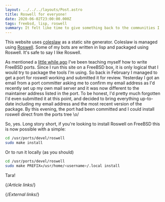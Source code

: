 ```yaml
---
layout: ../../../layouts/Post.astro
title: Roswell for everyone!
date: 2020-06-02T23:00:00.000Z
tags: freebsd, lisp, roswell
summary: It felt like time to give something back to the communities I've been enjoying recently.
---
```


This website uses [coleslaw][coleslaw] as a static site generator. Coleslaw is managed using [Roswell][roswell]. Some of my bots are written in lisp and packaged using Roswell. It's safe to say I like Roswell.

As mentioned a [little while ago][playing-with-ports] I've been teaching myself how to write FreeBSD ports. Since I run this site on a FreeBSD box, it is only logical that I would try to package the tools I'm using. So back in February I managed to get a port for roswell working and submitted it for review. Yesterday I got an email from a port committer asking me to confirm my email address as I'd recently set up my own mail server and it was now different to the maintainer address listed in the port. To be honest, I'd pretty much forgotten I'd even submitted it at this point, and decided to bring everything up-to-date including my email address and the most recent version of the package. By this evening, the port had been committed and I could install roswell direct from the ports tree \o/

So, yes. Long story short, if you're looking to install Roswell on FreeBSD this is now possible with a simple:

```bash
cd /usr/ports/devel/roswell
sudo make install
```

Or to run it locally (as you should)

```bash
cd /usr/ports/devel/roswell
sudo make PREFIX=/usr/home/<username>/.local install
```

Tara!

{/*Article links*/}

[playing-with-ports]: ./playing-with-ports

{/*External links*/}

[coleslaw]: https://github.com/coleslaw-org/coleslaw
[roswell]: https://github.com/roswell/roswell
